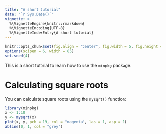 ```yaml
---
title: "A short tutorial"
date: "`r Sys.Date()`"
vignette: >
  %\VignetteEngine{knitr::rmarkdown}
  %\VignetteEncoding{UTF-8}
  %\VignetteIndexEntry{A short tutorial}
---
```


```r
knitr::opts_chunk$set(fig.align = "center", fig.width = 5, fig.height = 5)
options(scipen = 6, width = 85)
set.seed(4)
```

This is a short tutorial to learn how to use the `minpkg` package.

# Calculating square roots

You can calculate square roots using the `mysqrt()` function:

```r
library(minpkg)
x <- 1:10
y <- mysqrt(x)
plot(x, y, pch = 19, col = "magenta", las = 1, asp = 1)
abline(0, 1, col = "grey")
```
